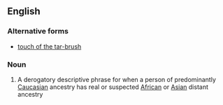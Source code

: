 ==English==

===Alternative forms===
* [[touch of the tar-brush]]

===Noun===
{{en-noun|?|head=[[touch]] of the [[tarbrush]]}}

# {{context|derogatory|lang=en}} A derogatory descriptive phrase for when a person of predominantly [[Caucasian]] ancestry has real or suspected [[African]] or [[Asian]] distant ancestry